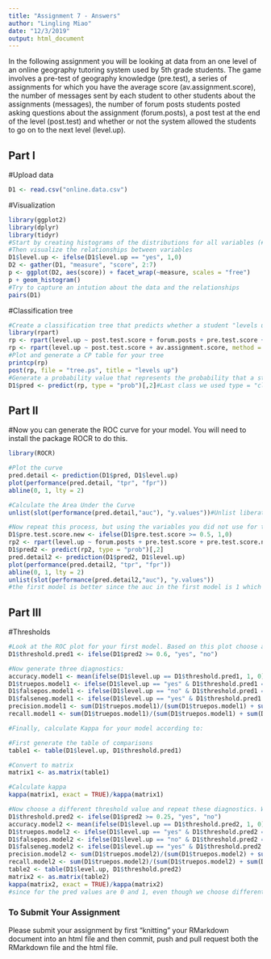 ```yaml
---
title: "Assignment 7 - Answers"
author: "Lingling Miao"
date: "12/3/2019"
output: html_document
---
```


In the following assignment you will be looking at data from an one level of an online geography tutoring system used by 5th grade students. The game involves a pre-test of geography knowledge (pre.test), a series of assignments for which you have the average score (av.assignment.score),  the number of messages sent by each student to other students about the assignments (messages), the number of forum posts students posted asking questions about the assignment (forum.posts), a post test at the end of the level (post.test) and whether or not the system allowed the students to go on to the next level (level.up).  

## Part I

#Upload data
```r
D1 <- read.csv("online.data.csv")
```

#Visualization 
```r
library(ggplot2)
library(dplyr)
library(tidyr)
#Start by creating histograms of the distributions for all variables (#HINT: look up "facet" in the ggplot documentation)
#Then visualize the relationships between variables
D1$level.up <- ifelse(D1$level.up == "yes", 1,0)
D2 <- gather(D1, "measure", "score", 2:7)
p <- ggplot(D2, aes(score)) + facet_wrap(~measure, scales = "free")
p + geom_histogram()
#Try to capture an intution about the data and the relationships
pairs(D1)
```
#Classification tree
```r
#Create a classification tree that predicts whether a student "levels up" in the online course using three variables of your choice (As we did last time, set all controls to their minimums)
library(rpart)
rp <- rpart(level.up ~ post.test.score + forum.posts + pre.test.score + av.assignment.score + messages, method = "class", data = D1,control=rpart.control(minsplit=1, minbucket=1, cp=0.001))
rp <- rpart(level.up ~ post.test.score + av.assignment.score, method = "class", data = D1,control=rpart.control(minsplit=1, minbucket=1, cp=0.001))
#Plot and generate a CP table for your tree 
printcp(rp)
post(rp, file = "tree.ps", title = "levels up")
#Generate a probability value that represents the probability that a student levels up based your classification tree 
D1$pred <- predict(rp, type = "prob")[,2]#Last class we used type = "class" which predicted the classification for us, this time we are using type = "prob" to see the probability that our classififcation is based on.
```
## Part II
#Now you can generate the ROC curve for your model. You will need to install the package ROCR to do this.
```r
library(ROCR)

#Plot the curve
pred.detail <- prediction(D1$pred, D1$level.up) 
plot(performance(pred.detail, "tpr", "fpr"))
abline(0, 1, lty = 2)

#Calculate the Area Under the Curve
unlist(slot(performance(pred.detail,"auc"), "y.values"))#Unlist liberates the AUC value from the "performance" object created by ROCR

#Now repeat this process, but using the variables you did not use for the previous model and compare the plots & results of your two models. Which one do you think was the better model? Why?
D1$pre.test.score.new <- ifelse(D1$pre.test.score >= 0.5, 1,0)
rp2 <- rpart(level.up ~ forum.posts + pre.test.score + pre.test.score.new, method = "class", data = D1)
D1$pred2 <- predict(rp2, type = "prob")[,2]
pred.detail2 <- prediction(D1$pred2, D1$level.up) 
plot(performance(pred.detail2, "tpr", "fpr"))
abline(0, 1, lty = 2)
unlist(slot(performance(pred.detail2,"auc"), "y.values"))
#the first model is better since the auc in the first model is 1 which is an ideal situation and is pefectly able to distinguish between positive class and negative class. Compared with the second model, the auc is 0.818, it means there is 82% chance that model will be able to distinguish between positive class and negative class. 
```
## Part III
#Thresholds
```r
#Look at the ROC plot for your first model. Based on this plot choose a probability threshold that balances capturing the most correct predictions against false positives. Then generate a new variable in your data set that classifies each student according to your chosen threshold.
D1$threshold.pred1 <- ifelse(D1$pred2 >= 0.6, "yes", "no")

#Now generate three diagnostics:
accuracy.model1 <- mean(ifelse(D1$level.up == D1$threshold.pred1, 1, 0))
D1$truepos.model1 <- ifelse(D1$level.up == "yes" & D1$threshold.pred1 == "yes", 1, 0)
D1$falsepos.model1 <- ifelse(D1$level.up == "no" & D1$threshold.pred1 == "yes", 1,0)
D1$falseneg.model1 <- ifelse(D1$level.up == "yes" & D1$threshold.pred1 == "no", 1,0)
precision.model1 <- sum(D1$truepos.model1)/(sum(D1$truepos.model1) + sum(D1$falsepos.model1))
recall.model1 <- sum(D1$truepos.model1)/(sum(D1$truepos.model1) + sum(D1$falseneg.model1))

#Finally, calculate Kappa for your model according to:

#First generate the table of comparisons
table1 <- table(D1$level.up, D1$threshold.pred1)

#Convert to matrix
matrix1 <- as.matrix(table1)

#Calculate kappa
kappa(matrix1, exact = TRUE)/kappa(matrix1)

#Now choose a different threshold value and repeat these diagnostics. What conclusions can you draw about your two thresholds?
D1$threshold.pred2 <- ifelse(D1$pred2 >= 0.25, "yes", "no")
accuracy.model2 <- mean(ifelse(D1$level.up == D1$threshold.pred2, 1, 0))
D1$truepos.model2 <- ifelse(D1$level.up == "yes" & D1$threshold.pred2 == "yes", 1, 0)
D1$falsepos.model2 <- ifelse(D1$level.up == "no" & D1$threshold.pred2 == "yes", 1,0)
D1$falseneg.model2 <- ifelse(D1$level.up == "yes" & D1$threshold.pred2 == "no", 1,0)
precision.model2 <- sum(D1$truepos.model2)/(sum(D1$truepos.model2) + sum(D1$falsepos.model2))
recall.model2 <- sum(D1$truepos.model2)/(sum(D1$truepos.model2) + sum(D1$falseneg.model2))
table2 <- table(D1$level.up, D1$threshold.pred2)
matrix2 <- as.matrix(table2)
kappa(matrix2, exact = TRUE)/kappa(matrix2)
#since for the pred values are 0 and 1, even though we choose different threshold value, we will get the same results for kappa. 
```

### To Submit Your Assignment

Please submit your assignment by first "knitting" your RMarkdown document into an html file and then commit, push and pull request both the RMarkdown file and the html file.
